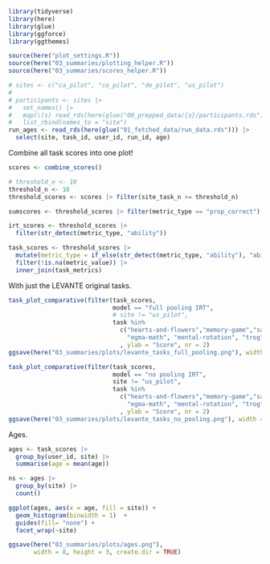 ```r
library(tidyverse)
library(here)
library(glue)
library(ggforce)
library(ggthemes)

source(here("plot_settings.R"))
source(here("03_summaries/plotting_helper.R"))
source(here("03_summaries/scores_helper.R"))
```

```r
# sites <- c("ca_pilot", "co_pilot", "de_pilot", "us_pilot")
# 
# participants <- sites |>
#   set_names() |>
#   map(\(s) read_rds(here(glue("00_prepped_data/{s}/participants.rds")))) |>
#   list_rbind(names_to = "site")
run_ages <- read_rds(here(glue("01_fetched_data/run_data.rds"))) |>
  select(site, task_id, user_id, run_id, age)
```

Combine all task scores into one plot!

```r
scores <- combine_scores()
```

```r
# threshold_n <- 10
threshold_n <- 10
threshold_scores <- scores |> filter(site_task_n >= threshold_n)

sumscores <- threshold_scores |> filter(metric_type == "prop_correct")

irt_scores <- threshold_scores |>
  filter(str_detect(metric_type, "ability"))

task_scores <- threshold_scores |>
  mutate(metric_type = if_else(str_detect(metric_type, "ability"), "ability", metric_type)) |>
  filter(!is.na(metric_value)) |>
  inner_join(task_metrics) 
```


With just the LEVANTE original tasks. 

```r
task_plot_comparative(filter(task_scores, 
                             model == "full pooling IRT",
                             # site != "us_pilot", 
                             task %in% 
                               c("hearts-and-flowers","memory-game","same-different-selection", 
                                 "egma-math", "mental-rotation", "trog","vocab","theory-of-mind"))
                               , ylab = "Score", nr = 2)
ggsave(here("03_summaries/plots/levante_tasks_full_pooling.png"), width = 10, height = 6)
```

```r
task_plot_comparative(filter(task_scores, 
                             model == "no pooling IRT",
                             site != "us_pilot",
                             task %in% 
                               c("hearts-and-flowers","memory-game","same-different-selection", 
                                 "egma-math", "mental-rotation", "trog","vocab","theory-of-mind"))
                               , ylab = "Score", nr = 2)
ggsave(here("03_summaries/plots/levante_tasks_no_pooling.png"), width = 10, height = 6)
```

Ages. 

```r
ages <- task_scores |>
  group_by(user_id, site) |>
  summarise(age = mean(age))

ns <- ages |>
  group_by(site) |>
  count()

ggplot(ages, aes(x = age, fill = site)) + 
  geom_histogram(binwidth = 1)  + 
  guides(fill= "none") + 
  facet_wrap(~site)

ggsave(here("03_summaries/plots/ages.png"), 
       width = 8, height = 3, create.dir = TRUE)
```

